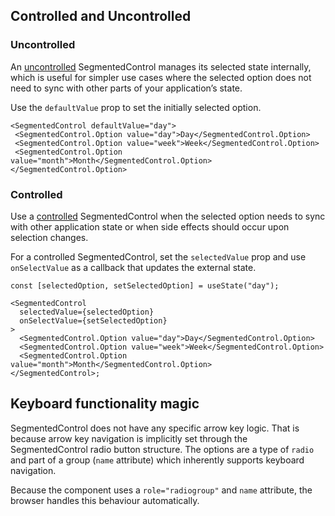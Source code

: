 ## Controlled and Uncontrolled

### Uncontrolled

An
[uncontrolled](..../?path=/story/components-selections-segmentedcontrol-web--uncontrolled)
SegmentedControl manages its selected state internally, which is useful for
simpler use cases where the selected option does not need to sync with other
parts of your application’s state.

Use the `defaultValue` prop to set the initially selected option.

```tsx
<SegmentedControl defaultValue="day">
 <SegmentedControl.Option value="day">Day</SegmentedControl.Option>
 <SegmentedControl.Option value="week">Week</SegmentedControl.Option>
 <SegmentedControl.Option value="month">Month</SegmentedControl.Option>
</SegmentedControl.Option>
```

### Controlled

Use a
[controlled](..../?path=/story/components-selections-segmentedcontrol-web--controlled)
SegmentedControl when the selected option needs to sync with other application
state or when side effects should occur upon selection changes.

For a controlled SegmentedControl, set the `selectedValue` prop and use
`onSelectValue` as a callback that updates the external state.

```tsx
const [selectedOption, setSelectedOption] = useState("day");

<SegmentedControl
  selectedValue={selectedOption}
  onSelectValue={setSelectedOption}
>
  <SegmentedControl.Option value="day">Day</SegmentedControl.Option>
  <SegmentedControl.Option value="week">Week</SegmentedControl.Option>
  <SegmentedControl.Option value="month">Month</SegmentedControl.Option>
</SegmentedControl>;
```

## Keyboard functionality magic

SegmentedControl does not have any specific arrow key logic. That is because
arrow key navigation is implicitly set through the SegmentedControl radio button
structure. The options are a type of `radio` and part of a group (`name`
attribute) which inherently supports keyboard navigation.

Because the component uses a `role="radiogroup"` and `name` attribute, the
browser handles this behaviour automatically.
